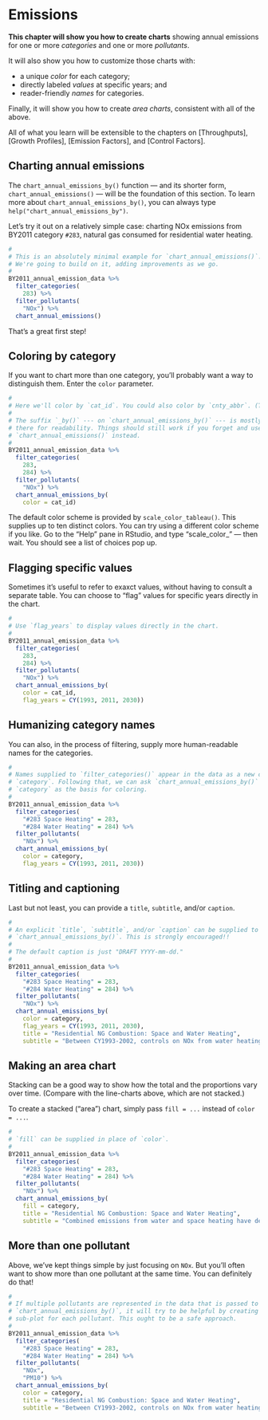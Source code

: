 # Emissions {#emissions}

**This chapter will show you how to create charts** showing annual emissions for one or more *categories* and one or more *pollutants*.

It will also show you how to customize those charts with:
    
- a unique *color* for each category;
- directly labeled *values* at specific years; and
- reader-friendly *names* for categories.

Finally, it will show you how to create *area charts*, consistent with all of the above.

All of what you learn will be extensible to the chapters on [Throughputs], [Growth Profiles], [Emission Factors], and [Control Factors].

## Charting annual emissions

The `chart_annual_emissions_by()` function --- and its shorter form, `chart_annual_emissions()` --- will be the foundation of this section. To learn more about `chart_annual_emissions_by()`, you can always type `help("chart_annual_emissions_by")`.

Let's try it out on a relatively simple case: charting NOx emissions from BY2011 category `#283`, natural gas consumed for residential water heating.

```r
#
# This is an absolutely minimal example for `chart_annual_emissions()`.
# We're going to build on it, adding improvements as we go.
#
BY2011_annual_emission_data %>%
  filter_categories(
    283) %>%
  filter_pollutants(
    "NOx") %>%
  chart_annual_emissions()
```

That's a great first step!

## Coloring by category

If you want to chart more than one category, you'll probably want a way to distinguish them. Enter the `color` parameter. 

```r
#
# Here we'll color by `cat_id`. You could also color by `cnty_abbr`. (Try it!)
#
# The suffix `_by()` --- on `chart_annual_emissions_by()` --- is mostly just
# there for readability. Things should still work if you forget and use
# `chart_annual_emissions()` instead.
# 
BY2011_annual_emission_data %>%
  filter_categories(
    283, 
    284) %>%
  filter_pollutants(
    "NOx") %>%
  chart_annual_emissions_by(
    color = cat_id)
```

The default color scheme is provided by `scale_color_tableau()`. This supplies up to ten distinct colors. You can try using a different color scheme if you like. Go to the "Help" pane in RStudio, and type "scale_color_" --- then wait. You should see a list of choices pop up.

## Flagging specific values

Sometimes it's useful to refer to exaxct values, without having to consult a separate table. You can choose to "flag" values for specific years directly in the chart.

```r
#
# Use `flag_years` to display values directly in the chart.
#
BY2011_annual_emission_data %>%
  filter_categories(
    283, 
    284) %>%
  filter_pollutants(
    "NOx") %>%
  chart_annual_emissions_by(
    color = cat_id,
    flag_years = CY(1993, 2011, 2030))
```

## Humanizing category names

You can also, in the process of filtering, supply more human-readable names for the categories.

```r
#
# Names supplied to `filter_categories()` appear in the data as a new column,
# `category`. Following that, we can ask `chart_annual_emissions_by()` to use
# `category` as the basis for coloring.
# 
BY2011_annual_emission_data %>%
  filter_categories(
    "#283 Space Heating" = 283, 
    "#284 Water Heating" = 284) %>%
  filter_pollutants(
    "NOx") %>%
  chart_annual_emissions_by(
    color = category,
    flag_years = CY(1993, 2011, 2030))
```

## Titling and captioning

Last but not least, you can provide a `title`, `subtitle`, and/or `caption`.

```r
#
# An explicit `title`, `subtitle`, and/or `caption` can be supplied to
# `chart_annual_emissions_by()`. This is strongly encouraged!!
#
# The default caption is just "DRAFT YYYY-mm-dd."
# 
BY2011_annual_emission_data %>%
  filter_categories(
    "#283 Space Heating" = 283, 
    "#284 Water Heating" = 284) %>%
  filter_pollutants(
    "NOx") %>%
  chart_annual_emissions_by(
    color = category,
    flag_years = CY(1993, 2011, 2030),
    title = "Residential NG Combustion: Space and Water Heating",
    subtitle = "Between CY1993-2002, controls on NOx from water heating were strengthened.")
```

## Making an area chart

Stacking can be a good way to show how the total and the proportions vary over time. (Compare with the line-charts above, which are not stacked.)

To create a stacked ("area") chart, simply pass `fill = ...` instead of `color = ...`.

```r
#
# `fill` can be supplied in place of `color`.
#
BY2011_annual_emission_data %>%
  filter_categories(
    "#283 Space Heating" = 283, 
    "#284 Water Heating" = 284) %>%
  filter_pollutants(
    "NOx") %>%
  chart_annual_emissions_by(
    fill = category,
    title = "Residential NG Combustion: Space and Water Heating",
    subtitle = "Combined emissions from water and space heating have declined, but are projected to rise reach 1990 levels by 2030.")
```

## More than one pollutant

Above, we've kept things simple by just focusing on `NOx`. But you'll often want to show more than one pollutant at the same time. You can definitely do that!

```r
#
# If multiple pollutants are represented in the data that is passed to
# `chart_annual_emissions_by()`, it will try to be helpful by creating a
# sub-plot for each pollutant. This ought to be a safe approach.
# 
BY2011_annual_emission_data %>%
  filter_categories(
    "#283 Space Heating" = 283, 
    "#284 Water Heating" = 284) %>%
  filter_pollutants(
    "NOx",
    "PM10") %>%
  chart_annual_emissions_by(
    color = category,
    title = "Residential NG Combustion: Space and Water Heating",
    subtitle = "Between CY1993-2002, controls on NOx from water heating were strengthened.")
```

